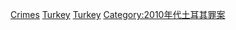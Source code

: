 {{Portal|土耳其}}
{{Year by category
|m=2
|c=0
|d=1
|y=6
|cat=土耳其罪案
|sortkey=Turkey
|parent=土耳其各年罪案
|subcat=2016年各國罪案
}}

[[Category:2016年土耳其|Crimes]]
[[Category:2016年歐洲罪案|Turkey]]
[[Category:2016年亞洲罪案|Turkey]]
[[Category:2010年代土耳其罪案|Category:2010年代土耳其罪案]]